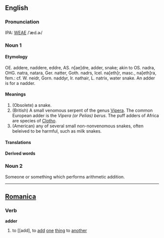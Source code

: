 ==English==

===Pronunciation===
IPA: [[WEAE]] /ˈæd.ɚ/

===Noun 1===
====Etymology====
OE. addere, naddere, eddre, AS. n[ae]dre, adder, snake; akin to OS. nadra, OHG. natra, natara, Ger. natter, Goth. nadrs, Icel. na[eth]r, masc., na[eth]ra, fem.: cf. W. neidr, Gorn. naddyr, Ir. nathair, L. natrix, water  snake. An adder is for a nadder.

====Meanings====
# (Obsolete) a snake.
# (British) A small venomous serpent of the genus [[Vipera]]. The  common European adder is the ''Vipera (or Pelias) berus''. The puff adders of Africa are species of [[Clotho]].
# (American) any of several small non-nonvenomous snakes, often beleived to be harmful, such as milk snakes.

====Translations====
====Derived words====

===Noun 2===
Someone or something which performs arithmetic addition.
----

==[[Romanica]]==
===Verb===
<b>adder</b>
#to [[add], to [[add]] [[one]] [[thing]] to [[another]]